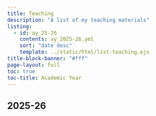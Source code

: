 ```yaml
---
title: Teaching
description: "A list of my teaching materials"
listing:
  - id: ay_25-26
    contents: ay_2025-26.yml
    sort: "date desc"
    template: ../static/html/list-teaching.ejs
title-block-banner: "#fff"
page-layout: full
toc: true
toc-title: Academic Year
---
```


## 2025-26

::: {#ay_25-26}
:::

